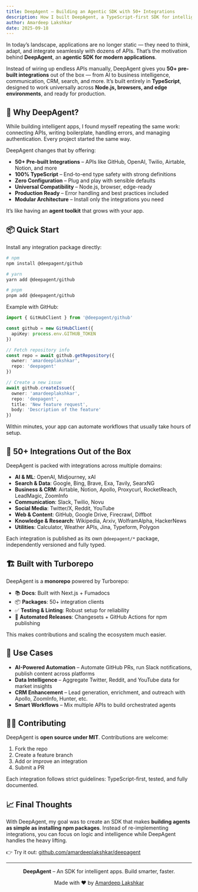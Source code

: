 ```yaml
---
title: DeepAgent – Building an Agentic SDK with 50+ Integrations
description: How I built DeepAgent, a TypeScript-first SDK for intelligent agents with 50+ pre-built integrations.
author: Amardeep Lakshkar
date: 2025-09-18
---
```


In today’s landscape, applications are no longer static — they need to think, adapt, and integrate seamlessly with dozens of APIs. That’s the motivation behind **DeepAgent**, an **agentic SDK for modern applications**.  

Instead of wiring up endless APIs manually, DeepAgent gives you **50+ pre-built integrations** out of the box — from AI to business intelligence, communication, CRM, search, and more. It’s built entirely in **TypeScript**, designed to work universally across **Node.js, browsers, and edge environments**, and ready for production.  

## 🚀 Why DeepAgent?  

While building intelligent apps, I found myself repeating the same work: connecting APIs, writing boilerplate, handling errors, and managing authentication. Every project started the same way.  

DeepAgent changes that by offering:  

- **50+ Pre-built Integrations** – APIs like GitHub, OpenAI, Twilio, Airtable, Notion, and more  
- **100% TypeScript** – End-to-end type safety with strong definitions  
- **Zero Configuration** – Plug and play with sensible defaults  
- **Universal Compatibility** – Node.js, browser, edge-ready  
- **Production Ready** – Error handling and best practices included  
- **Modular Architecture** – Install only the integrations you need  

It’s like having an **agent toolkit** that grows with your app.  

## 📦 Quick Start  

Install any integration package directly:  

```bash
# npm
npm install @deepagent/github

# yarn
yarn add @deepagent/github

# pnpm
pnpm add @deepagent/github
```

Example with GitHub:  

```ts
import { GitHubClient } from '@deepagent/github'

const github = new GitHubClient({
  apiKey: process.env.GITHUB_TOKEN
})

// Fetch repository info
const repo = await github.getRepository({
  owner: 'amardeeplakshkar',
  repo: 'deepagent'
})

// Create a new issue
await github.createIssue({
  owner: 'amardeeplakshkar',
  repo: 'deepagent',
  title: 'New feature request',
  body: 'Description of the feature'
})
```

Within minutes, your app can automate workflows that usually take hours of setup.  

## 🔌 50+ Integrations Out of the Box  

DeepAgent is packed with integrations across multiple domains:  

- **AI & ML**: OpenAI, Midjourney, xAI  
- **Search & Data**: Google, Bing, Brave, Exa, Tavily, SearxNG  
- **Business & CRM**: Airtable, Notion, Apollo, Proxycurl, RocketReach, LeadMagic, ZoomInfo  
- **Communication**: Slack, Twilio, Novu  
- **Social Media**: Twitter/X, Reddit, YouTube  
- **Web & Content**: GitHub, Google Drive, Firecrawl, Diffbot  
- **Knowledge & Research**: Wikipedia, Arxiv, WolframAlpha, HackerNews  
- **Utilities**: Calculator, Weather APIs, Jina, Typeform, Polygon  

Each integration is published as its own `@deepagent/*` package, independently versioned and fully typed.  

## 🏗 Built with Turborepo  

DeepAgent is a **monorepo** powered by Turborepo:  

- 📚 **Docs**: Built with Next.js + Fumadocs  
- 📦 **Packages**: 50+ integration clients  
- ✅ **Testing & Linting**: Robust setup for reliability  
- 🚢 **Automated Releases**: Changesets + GitHub Actions for npm publishing  

This makes contributions and scaling the ecosystem much easier.  

## 🎯 Use Cases  

- **AI-Powered Automation** – Automate GitHub PRs, run Slack notifications, publish content across platforms  
- **Data Intelligence** – Aggregate Twitter, Reddit, and YouTube data for market insights  
- **CRM Enhancement** – Lead generation, enrichment, and outreach with Apollo, ZoomInfo, Hunter, etc.  
- **Smart Workflows** – Mix multiple APIs to build orchestrated agents  

## 👨‍💻 Contributing  

DeepAgent is **open source under MIT**. Contributions are welcome:  

1. Fork the repo  
2. Create a feature branch  
3. Add or improve an integration  
4. Submit a PR  

Each integration follows strict guidelines: TypeScript-first, tested, and fully documented.  

## 📈 Final Thoughts  

With DeepAgent, my goal was to create an SDK that makes **building agents as simple as installing npm packages**. Instead of re-implementing integrations, you can focus on logic and intelligence while DeepAgent handles the heavy lifting.  

👉 Try it out: [github.com/amardeeplakshkar/deepagent](https://github.com/amardeeplakshkar/deepagent)  

---

<p align="center"><strong>DeepAgent</strong> – An SDK for intelligent apps. Build smarter, faster.</p>  
<p align="center">Made with ❤️ by <a href="https://amardeep.space">Amardeep Lakshkar</a></p> 